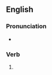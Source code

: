==English==

===Pronunciation===
* {{rhymes|en|aɪnd}}

===Verb===
{{head|en|verb form}}

# {{en-past of|entwine}}